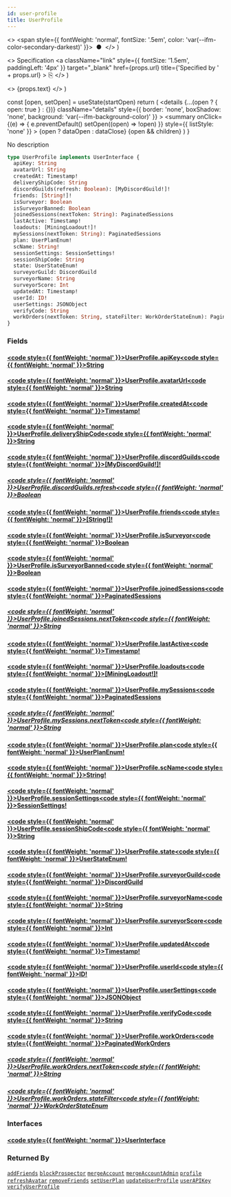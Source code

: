 ```yaml
---
id: user-profile
title: UserProfile
---
```


  <>
    <span style={{ fontWeight: 'normal', fontSize: '.5em', color: 'var(--ifm-color-secondary-darkest)' }}>
      &nbsp;●&nbsp;
    </span>
  </>
)

  <>
    Specification
    <a
      className="link"
      style={{ fontSize: '1.5em', paddingLeft: '4px' }}
      target="_blank"
      href={props.url}
      title={'Specified by ' + props.url}
    >
      ⎘
    </a>
  </>
)

  <>
    <span className={props.class}>{props.text}</span>
  </>
)


  const [open, setOpen] = useState(startOpen)
  return (
    <details
      {...(open ? { open: true } : {})}
      className="details"
      style={{ border: 'none', boxShadow: 'none', background: 'var(--ifm-background-color)' }}
    >
      <summary
        onClick={(e) => {
          e.preventDefault()
          setOpen((open) => !open)
        }}
        style={{ listStyle: 'none' }}
      >
        {open ? dataOpen : dataClose}
      </summary>
      {open && children}
    </details>
  )
}

No description

```graphql
type UserProfile implements UserInterface {
  apiKey: String
  avatarUrl: String
  createdAt: Timestamp!
  deliveryShipCode: String
  discordGuilds(refresh: Boolean): [MyDiscordGuild!]!
  friends: [String!]!
  isSurveyor: Boolean
  isSurveyorBanned: Boolean
  joinedSessions(nextToken: String): PaginatedSessions
  lastActive: Timestamp!
  loadouts: [MiningLoadout!]!
  mySessions(nextToken: String): PaginatedSessions
  plan: UserPlanEnum!
  scName: String!
  sessionSettings: SessionSettings!
  sessionShipCode: String
  state: UserStateEnum!
  surveyorGuild: DiscordGuild
  surveyorName: String
  surveyorScore: Int
  updatedAt: Timestamp!
  userId: ID!
  userSettings: JSONObject
  verifyCode: String
  workOrders(nextToken: String, stateFilter: WorkOrderStateEnum): PaginatedWorkOrders
}
```

### Fields

#### [<code style={{ fontWeight: 'normal' }}>UserProfile.<b>apiKey</b></code>](#)<Bullet />[<code style={{ fontWeight: 'normal' }}><b>String</b></code>](/api/types/scalars/string.mdx) <Badge class="badge badge--secondary " text="scalar"/>

#### [<code style={{ fontWeight: 'normal' }}>UserProfile.<b>avatarUrl</b></code>](#)<Bullet />[<code style={{ fontWeight: 'normal' }}><b>String</b></code>](/api/types/scalars/string.mdx) <Badge class="badge badge--secondary " text="scalar"/>

#### [<code style={{ fontWeight: 'normal' }}>UserProfile.<b>createdAt</b></code>](#)<Bullet />[<code style={{ fontWeight: 'normal' }}><b>Timestamp!</b></code>](/api/types/scalars/timestamp.mdx) <Badge class="badge badge--secondary badge--non_null" text="non-null"/> <Badge class="badge badge--secondary " text="scalar"/>

#### [<code style={{ fontWeight: 'normal' }}>UserProfile.<b>deliveryShipCode</b></code>](#)<Bullet />[<code style={{ fontWeight: 'normal' }}><b>String</b></code>](/api/types/scalars/string.mdx) <Badge class="badge badge--secondary " text="scalar"/>

#### [<code style={{ fontWeight: 'normal' }}>UserProfile.<b>discordGuilds</b></code>](#)<Bullet />[<code style={{ fontWeight: 'normal' }}><b>[MyDiscordGuild!]!</b></code>](/api/types/objects/my-discord-guild.mdx) <Badge class="badge badge--secondary badge--non_null" text="non-null"/> <Badge class="badge badge--secondary " text="object"/>

##### [<code style={{ fontWeight: 'normal' }}>UserProfile.discordGuilds.<b>refresh</b></code>](#)<Bullet />[<code style={{ fontWeight: 'normal' }}><b>Boolean</b></code>](/api/types/scalars/boolean.mdx) <Badge class="badge badge--secondary " text="scalar"/>

#### [<code style={{ fontWeight: 'normal' }}>UserProfile.<b>friends</b></code>](#)<Bullet />[<code style={{ fontWeight: 'normal' }}><b>[String!]!</b></code>](/api/types/scalars/string.mdx) <Badge class="badge badge--secondary badge--non_null" text="non-null"/> <Badge class="badge badge--secondary " text="scalar"/>

#### [<code style={{ fontWeight: 'normal' }}>UserProfile.<b>isSurveyor</b></code>](#)<Bullet />[<code style={{ fontWeight: 'normal' }}><b>Boolean</b></code>](/api/types/scalars/boolean.mdx) <Badge class="badge badge--secondary " text="scalar"/>

#### [<code style={{ fontWeight: 'normal' }}>UserProfile.<b>isSurveyorBanned</b></code>](#)<Bullet />[<code style={{ fontWeight: 'normal' }}><b>Boolean</b></code>](/api/types/scalars/boolean.mdx) <Badge class="badge badge--secondary " text="scalar"/>

#### [<code style={{ fontWeight: 'normal' }}>UserProfile.<b>joinedSessions</b></code>](#)<Bullet />[<code style={{ fontWeight: 'normal' }}><b>PaginatedSessions</b></code>](/api/types/objects/paginated-sessions.mdx) <Badge class="badge badge--secondary " text="object"/>

##### [<code style={{ fontWeight: 'normal' }}>UserProfile.joinedSessions.<b>nextToken</b></code>](#)<Bullet />[<code style={{ fontWeight: 'normal' }}><b>String</b></code>](/api/types/scalars/string.mdx) <Badge class="badge badge--secondary " text="scalar"/>

#### [<code style={{ fontWeight: 'normal' }}>UserProfile.<b>lastActive</b></code>](#)<Bullet />[<code style={{ fontWeight: 'normal' }}><b>Timestamp!</b></code>](/api/types/scalars/timestamp.mdx) <Badge class="badge badge--secondary badge--non_null" text="non-null"/> <Badge class="badge badge--secondary " text="scalar"/>

#### [<code style={{ fontWeight: 'normal' }}>UserProfile.<b>loadouts</b></code>](#)<Bullet />[<code style={{ fontWeight: 'normal' }}><b>[MiningLoadout!]!</b></code>](/api/types/objects/mining-loadout.mdx) <Badge class="badge badge--secondary badge--non_null" text="non-null"/> <Badge class="badge badge--secondary " text="object"/>

#### [<code style={{ fontWeight: 'normal' }}>UserProfile.<b>mySessions</b></code>](#)<Bullet />[<code style={{ fontWeight: 'normal' }}><b>PaginatedSessions</b></code>](/api/types/objects/paginated-sessions.mdx) <Badge class="badge badge--secondary " text="object"/>

##### [<code style={{ fontWeight: 'normal' }}>UserProfile.mySessions.<b>nextToken</b></code>](#)<Bullet />[<code style={{ fontWeight: 'normal' }}><b>String</b></code>](/api/types/scalars/string.mdx) <Badge class="badge badge--secondary " text="scalar"/>

#### [<code style={{ fontWeight: 'normal' }}>UserProfile.<b>plan</b></code>](#)<Bullet />[<code style={{ fontWeight: 'normal' }}><b>UserPlanEnum!</b></code>](/api/types/enums/user-plan-enum.mdx) <Badge class="badge badge--secondary badge--non_null" text="non-null"/> <Badge class="badge badge--secondary " text="enum"/>

#### [<code style={{ fontWeight: 'normal' }}>UserProfile.<b>scName</b></code>](#)<Bullet />[<code style={{ fontWeight: 'normal' }}><b>String!</b></code>](/api/types/scalars/string.mdx) <Badge class="badge badge--secondary badge--non_null" text="non-null"/> <Badge class="badge badge--secondary " text="scalar"/>

#### [<code style={{ fontWeight: 'normal' }}>UserProfile.<b>sessionSettings</b></code>](#)<Bullet />[<code style={{ fontWeight: 'normal' }}><b>SessionSettings!</b></code>](/api/types/objects/session-settings.mdx) <Badge class="badge badge--secondary badge--non_null" text="non-null"/> <Badge class="badge badge--secondary " text="object"/>

#### [<code style={{ fontWeight: 'normal' }}>UserProfile.<b>sessionShipCode</b></code>](#)<Bullet />[<code style={{ fontWeight: 'normal' }}><b>String</b></code>](/api/types/scalars/string.mdx) <Badge class="badge badge--secondary " text="scalar"/>

#### [<code style={{ fontWeight: 'normal' }}>UserProfile.<b>state</b></code>](#)<Bullet />[<code style={{ fontWeight: 'normal' }}><b>UserStateEnum!</b></code>](/api/types/enums/user-state-enum.mdx) <Badge class="badge badge--secondary badge--non_null" text="non-null"/> <Badge class="badge badge--secondary " text="enum"/>

#### [<code style={{ fontWeight: 'normal' }}>UserProfile.<b>surveyorGuild</b></code>](#)<Bullet />[<code style={{ fontWeight: 'normal' }}><b>DiscordGuild</b></code>](/api/types/objects/discord-guild.mdx) <Badge class="badge badge--secondary " text="object"/>

#### [<code style={{ fontWeight: 'normal' }}>UserProfile.<b>surveyorName</b></code>](#)<Bullet />[<code style={{ fontWeight: 'normal' }}><b>String</b></code>](/api/types/scalars/string.mdx) <Badge class="badge badge--secondary " text="scalar"/>

#### [<code style={{ fontWeight: 'normal' }}>UserProfile.<b>surveyorScore</b></code>](#)<Bullet />[<code style={{ fontWeight: 'normal' }}><b>Int</b></code>](/api/types/scalars/int.mdx) <Badge class="badge badge--secondary " text="scalar"/>

#### [<code style={{ fontWeight: 'normal' }}>UserProfile.<b>updatedAt</b></code>](#)<Bullet />[<code style={{ fontWeight: 'normal' }}><b>Timestamp!</b></code>](/api/types/scalars/timestamp.mdx) <Badge class="badge badge--secondary badge--non_null" text="non-null"/> <Badge class="badge badge--secondary " text="scalar"/>

#### [<code style={{ fontWeight: 'normal' }}>UserProfile.<b>userId</b></code>](#)<Bullet />[<code style={{ fontWeight: 'normal' }}><b>ID!</b></code>](/api/types/scalars/id.mdx) <Badge class="badge badge--secondary badge--non_null" text="non-null"/> <Badge class="badge badge--secondary " text="scalar"/>

#### [<code style={{ fontWeight: 'normal' }}>UserProfile.<b>userSettings</b></code>](#)<Bullet />[<code style={{ fontWeight: 'normal' }}><b>JSONObject</b></code>](/api/types/scalars/jsonobject.mdx) <Badge class="badge badge--secondary " text="scalar"/>

#### [<code style={{ fontWeight: 'normal' }}>UserProfile.<b>verifyCode</b></code>](#)<Bullet />[<code style={{ fontWeight: 'normal' }}><b>String</b></code>](/api/types/scalars/string.mdx) <Badge class="badge badge--secondary " text="scalar"/>

#### [<code style={{ fontWeight: 'normal' }}>UserProfile.<b>workOrders</b></code>](#)<Bullet />[<code style={{ fontWeight: 'normal' }}><b>PaginatedWorkOrders</b></code>](/api/types/objects/paginated-work-orders.mdx) <Badge class="badge badge--secondary " text="object"/>

##### [<code style={{ fontWeight: 'normal' }}>UserProfile.workOrders.<b>nextToken</b></code>](#)<Bullet />[<code style={{ fontWeight: 'normal' }}><b>String</b></code>](/api/types/scalars/string.mdx) <Badge class="badge badge--secondary " text="scalar"/>

##### [<code style={{ fontWeight: 'normal' }}>UserProfile.workOrders.<b>stateFilter</b></code>](#)<Bullet />[<code style={{ fontWeight: 'normal' }}><b>WorkOrderStateEnum</b></code>](/api/types/enums/work-order-state-enum.mdx) <Badge class="badge badge--secondary " text="enum"/>

### Interfaces

#### [<code style={{ fontWeight: 'normal' }}><b>UserInterface</b></code>](/api/types/interfaces/user-interface.mdx) <Badge class="badge badge--secondary " text="interface"/>

### Returned By

[`addFriends`](/api/operations/mutations/add-friends.mdx) <Badge class="badge badge--secondary badge--relation" text="mutation"/><Bullet />[`blockProspector`](/api/operations/mutations/block-prospector.mdx) <Badge class="badge badge--secondary badge--relation" text="mutation"/><Bullet />[`mergeAccount`](/api/operations/mutations/merge-account.mdx) <Badge class="badge badge--secondary badge--relation" text="mutation"/><Bullet />[`mergeAccountAdmin`](/api/operations/mutations/merge-account-admin.mdx) <Badge class="badge badge--secondary badge--relation" text="mutation"/><Bullet />[`profile`](/api/operations/queries/profile.mdx) <Badge class="badge badge--secondary badge--relation" text="query"/><Bullet />[`refreshAvatar`](/api/operations/mutations/refresh-avatar.mdx) <Badge class="badge badge--secondary badge--relation" text="mutation"/><Bullet />[`removeFriends`](/api/operations/mutations/remove-friends.mdx) <Badge class="badge badge--secondary badge--relation" text="mutation"/><Bullet />[`setUserPlan`](/api/operations/mutations/set-user-plan.mdx) <Badge class="badge badge--secondary badge--relation" text="mutation"/><Bullet />[`updateUserProfile`](/api/operations/mutations/update-user-profile.mdx) <Badge class="badge badge--secondary badge--relation" text="mutation"/><Bullet />[`userAPIKey`](/api/operations/mutations/user-apikey.mdx) <Badge class="badge badge--secondary badge--relation" text="mutation"/><Bullet />[`verifyUserProfile`](/api/operations/mutations/verify-user-profile.mdx) <Badge class="badge badge--secondary badge--relation" text="mutation"/>
